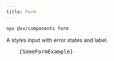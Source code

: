 ```yaml
---
title: Form
---
```


```bash
npx @sv/components form
```

A styles input with error states and label.

<Example title="Example">
  <div slot="preview">
    <SomeForm client:load />
  </div>
  <div slot="code">
    <pre>
    {SomeFormExample}
    </pre>
  </div>
</Example>
